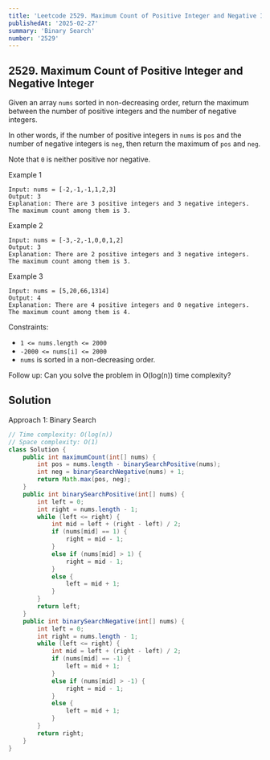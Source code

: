 ```yaml
---
title: 'Leetcode 2529. Maximum Count of Positive Integer and Negative Integer'
publishedAt: '2025-02-27'
summary: 'Binary Search'
number: '2529'
---
```


## 2529. Maximum Count of Positive Integer and Negative Integer

Given an array `nums` sorted in non-decreasing order, return the maximum between the number of positive integers and the number of negative integers.

In other words, if the number of positive integers in `nums` is `pos` and the number of negative integers is `neg`, then return the maximum of `pos` and `neg`.

Note that `0` is neither positive nor negative.


Example 1
`````
Input: nums = [-2,-1,-1,1,2,3]
Output: 3
Explanation: There are 3 positive integers and 3 negative integers. The maximum count among them is 3.
`````

Example 2
`````
Input: nums = [-3,-2,-1,0,0,1,2]
Output: 3
Explanation: There are 2 positive integers and 3 negative integers. The maximum count among them is 3.
`````

Example 3
`````
Input: nums = [5,20,66,1314]
Output: 4
Explanation: There are 4 positive integers and 0 negative integers. The maximum count among them is 4.
`````


Constraints:

- `1 <= nums.length <= 2000`
- `-2000 <= nums[i] <= 2000`
- `nums` is sorted in a non-decreasing order.


Follow up: Can you solve the problem in O(log(n)) time complexity?


## Solution
Approach 1: Binary Search
````JAVA
// Time complexity: O(log(n))
// Space complexity: O(1)
class Solution {
    public int maximumCount(int[] nums) {
        int pos = nums.length - binarySearchPositive(nums);
        int neg = binarySearchNegative(nums) + 1;
        return Math.max(pos, neg);
    }
    public int binarySearchPositive(int[] nums) {
        int left = 0;
        int right = nums.length - 1;
        while (left <= right) {
            int mid = left + (right - left) / 2;
            if (nums[mid] == 1) {
                right = mid - 1;
            }
            else if (nums[mid] > 1) {
                right = mid - 1;
            }
            else {
                left = mid + 1;
            }
        }
        return left;
    }
    public int binarySearchNegative(int[] nums) {
        int left = 0;
        int right = nums.length - 1;
        while (left <= right) {
            int mid = left + (right - left) / 2;
            if (nums[mid] == -1) {
                left = mid + 1;
            }
            else if (nums[mid] > -1) {
                right = mid - 1;
            }
            else {
                left = mid + 1;
            }
        }
        return right;
    }
}
````
